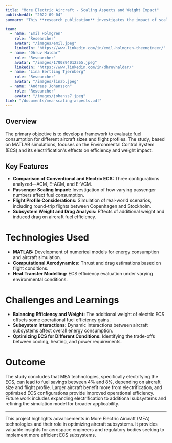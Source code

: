 ```yaml
---
title: "More Electric Aircraft - Scaling Aspects and Weight Impact"
publishedAt: "2022-09-04"
summary: "This **research publication** investigates the impact of scaling on fuel consumption for More Electric Aircraft (MEA) by comparing conventional and electrical subsystems."

team:
  - name: "Emil Holmgren"
    role: "Researcher"
    avatar: "/images/emil.jpeg"
    linkedIn: "https://www.linkedin.com/in/emil-holmgren-theengineer/"
  - name: "Dhruv Haldar"
    role: "Researcher"
    avatar: "/images/1700894012265.jpeg"
    linkedIn: "https://www.linkedin.com/in/dhruvhaldar/"
  - name: "Lina Bertling Tjernberg"
    role: "Researcher"
    avatar: "/images/linab.jpeg"
  - name: "Andreas Johansson"
    role: "Researcher"
    avatar: "/images/johanss7.jpeg"
link: "/documents/mea-scaling-aspects.pdf"
---
```


## Overview

The primary objective is to develop a framework to evaluate fuel consumption for different aircraft sizes and flight profiles. The study, based on MATLAB simulations, focuses on the Environmental Control System (ECS) and its electrification's effects on efficiency and weight impact.

## Key Features

- **Comparison of Conventional and Electric ECS:** Three configurations analyzed—ACM, E-ACM, and E-VCM.
- **Passenger Scaling Impact:** Investigation of how varying passenger numbers affect fuel consumption.
- **Flight Profile Considerations:** Simulation of real-world scenarios, including round-trip flights between Copenhagen and Stockholm.
- **Subsystem Weight and Drag Analysis:** Effects of additional weight and induced drag on aircraft fuel efficiency.

# Technologies Used

- **MATLAB:** Development of numerical models for energy consumption and aircraft simulation.
- **Computational Aerodynamics:** Thrust and drag estimations based on flight conditions.
- **Heat Transfer Modelling:** ECS efficiency evaluation under varying environmental conditions.

# Challenges and Learnings

- **Balancing Efficiency and Weight:** The additional weight of electric ECS offsets some operational fuel efficiency gains.
- **Subsystem Interactions:** Dynamic interactions between aircraft subsystems affect overall energy consumption.
- **Optimizing ECS for Different Conditions:** Identifying the trade-offs between cooling, heating, and power requirements.

# Outcome

The study concludes that MEA technologies, specifically electrifying the ECS, can lead to fuel savings between 4% and 8%, depending on aircraft size and flight profile. Larger aircraft benefit more from electrification, and optimized ECS configurations provide improved operational efficiency. Future work includes expanding electrification to additional subsystems and refining the simulation model for broader applicability.

---

This project highlights advancements in More Electric Aircraft (MEA) technologies and their role in optimizing aircraft subsystems. It provides valuable insights for aerospace engineers and regulatory bodies seeking to implement more efficient ECS subsystems.